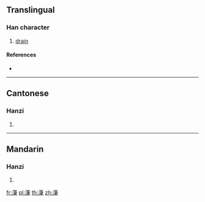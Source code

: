 {{also|滗}}
==Translingual==

===Han character===
{{Han char|rn=85|rad=水|as=12|sn=15|four=38157|canj=EHLQ}}

# [[drain]]

====References====
* {{Han ref|kx=0651.020|dkj=18291|hdz=31743.080|uh=6F77|ud=28535|bh=E65F|bd=58975}}

----

==Cantonese==

===Hanzi===
{{yue-hanzi|jyut=|y=bat1, bei3|sim=滗}}

# {{defn|lang=yue|sort=水12}}

----

==Mandarin==

===Hanzi===
{{cmn-hanzi|sim=滗|pin=[[bǐ]] ([[bi3]])|wg=pi<sup>3</sup>}}

# {{defn|lang=cmn|sort=水12}}

[[fr:潷]]
[[pl:潷]]
[[th:潷]]
[[zh:潷]]